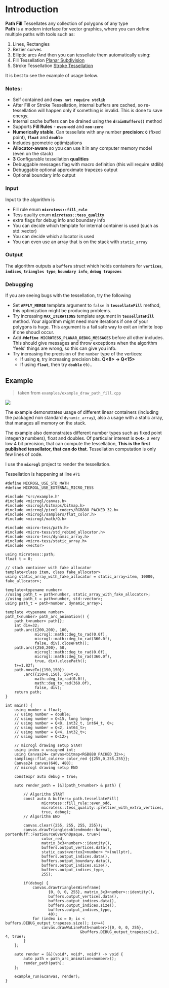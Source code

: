 # Introduction
**Path Fill** Tessellates any collection of polygons of any type  
**Path** is a modern interface for vector graphics, where you can define multiple paths with tools such as:
1. Lines, Rectangles
2. Bezier curves
3. Elliptic arcs
And then you can tessellate them automatically using:
1. Fill Tessellation [Planar Subdivision](planar-subdivision)
2. Stroke Tessellation [Stroke Tessellation](stroke)

It is best to see the example of usage below.

### Notes:
- Self contained and **`does not require stdlib`**
- After Fill or Stroke Tessellation, internal buffers are cached, so re-tessellation
will happen only if something is invalid. This is done to save energy.
- Internal cache buffers can be drained using the **`drainBuffers()`** method
- Supports **Fill Rules** - **`even-odd`** and **`non-zero`**
- **Numerically stable**. Can tessellate with any number **precision**: **`Q`** (fixed point), **`float`** and **`double`**
- Includes geometric optimizations
- **Allocator-aware** so you can use it in any computer memory model (even on the stack)
- **3** Configurable tessellation **qualities**
- Debuggable messages flag with macro definition (this will require stdlib)
- Debuggable optional approximate trapezes output
- Optional boundary info output

### Input
Input to the algorithm is
- Fill rule enum **`microtess::fill_rule`**
- Tess quality enum **`microtess::tess_quality`**
- extra flags for debug info and boundary info
- You can decide which template for internal container is used (such as std::vector)
- You can decide which allocator is used
- You can even use an array that is on the stack with `static_array`

### Output
The algorithm outputs a **`buffers`** struct which holds containers for **`vertices`**,
**`indices`**, **`triangles type`**, **`boundary info`**, **`debug trapezes`**

### Debugging
If you are seeing bugs with the tessellation, try the following
- Set **`APPLY_MERGE`** template argument to `false` in **`tessellateFill`** method, this optimization might be producing problems.
- Try increasing **`MAX_ITERATIONS`** template argument in **`tessellateFill`** method. Your algorithm might need more iterations if
one of your polygons is huge. This argument is a fail safe way to exit an infinite loop if one shoudl occur.
- Add **`#define MICROTESS_PLANAR_DEBUG_MESSAGES`** before all other includes. This should give messages and throw
exceptions when the algorithm 'feels' things are wrong, so this can give you info.
- Try increasing the precision of the `number` type of the vertices:
    - If using **`Q`**, try increasing precision bits. **Q<8> -> Q<15>**
    - If using **`float`**, then try **`double`** etc..

## Example

> taken from `examples/example_draw_path_fill.cpp`

<div style={{margin: "auto" }}>
<img src="/images/tess/path-fill-1.png" style={{height:"250px",margin: "auto"}} />
</div>

The example demonstrates usage of different linear containers (including the packaged non standard `dynamic_array`), 
also a usage with a static array, that manages all memory on the stack.  
  
The example also demonstrates different number types such as fixed point  
integer(**`Q`** numbers), float and doubles. Of particular interest is **`Q<4>`**, a very low 4 bit precision, 
that can compute the tessellation, **This is the first published tessellator, that can do that**. 
Tessellation computation is only few lines of code.  
  
I use the **`microgl`** project to render the tessellation.  

Tessellation is happening at line `#71`
```c++-lines_numbers
#define MICROGL_USE_STD_MATH
#define MICROGL_USE_EXTERNAL_MICRO_TESS

#include "src/example.h"
#include <microgl/canvas.h>
#include <microgl/bitmaps/bitmap.h>
#include <microgl/pixel_coders/RGB888_PACKED_32.h>
#include <microgl/samplers/flat_color.h>
#include <microgl/math/Q.h>

#include <micro-tess/path.h>
#include <micro-tess/std_rebind_allocator.h>
#include <micro-tess/dynamic_array.h>
#include <micro-tess/static_array.h>
#include <vector>

using microtess::path;
float t = 0;

// stack container with fake allocator
template<class item, class fake_allocator>
using static_array_with_fake_allocator = static_array<item, 10000, fake_allocator>;

template<typename number>
//using path_t = path<number, static_array_with_fake_allocator>;
//using path_t = path<number, std::vector>;
using path_t = path<number, dynamic_array>;

template <typename number>
path_t<number> path_arc_animation() {
    path_t<number> path{};
    int div=32;
    path.arc({200,200}, 100,
             microgl::math::deg_to_rad(0.0f),
             microgl::math::deg_to_rad(360.0f),
             false, div).closePath();
    path.arc({250,200}, 50,
             microgl::math::deg_to_rad(0.0f),
             microgl::math::deg_to_rad(360.0f),
             true, div).closePath();
    t+=1.82f;
    path.moveTo({150,150})
        .arc({150+0,150}, 50+t-0,
             math::deg_to_rad(0.0f),
             math::deg_to_rad(360.0f),
             false, div);
    return path;
}

int main() {
    using number = float;
    // using number = double;
    // using number = Q<15, long long>;
    // using number = Q<8, int32_t, int64_t, 0>;
    // using number = Q<2, int64_t>;
    // using number = Q<4, int32_t>;
    // using number = Q<12>;

    // microgl drawing setup START
    using index = unsigned int;
    using Canvas24= canvas<bitmap<RGB888_PACKED_32>>;
    sampling::flat_color<> color_red {{255,0,255,255}};
    Canvas24 canvas(640, 480);
    // microgl drawing setup END

    constexpr auto debug = true;

    auto render_path = [&](path_t<number> & path) {

        // Algorithm START
        const auto & buffers= path.tessellateFill(
                microtess::fill_rule::even_odd,
                microtess::tess_quality::prettier_with_extra_vertices,
                true, debug);
        // Algorithm END

        canvas.clear({255, 255, 255, 255});
        canvas.drawTriangles<blendmode::Normal, porterduff::FastSourceOverOnOpaque, true>(
                color_red,
                matrix_3x3<number>::identity(),
                buffers.output_vertices.data(),
                static_cast<vertex2<number> *>(nullptr),
                buffers.output_indices.data(),
                buffers.output_boundary.data(),
                buffers.output_indices.size(),
                buffers.output_indices_type,
                255);

        if(debug) {
            canvas.drawTrianglesWireframe(
                   {0, 0, 0, 255}, matrix_3x3<number>::identity(),
                   buffers.output_vertices.data(),
                   buffers.output_indices.data(),
                   buffers.output_indices.size(),
                   buffers.output_indices_type,
                   40);
            for (index ix = 0; ix < buffers.DEBUG_output_trapezes.size(); ix+=4)
                canvas.drawWuLinePath<number>({0, 0, 0, 255},
                                 &buffers.DEBUG_output_trapezes[ix], 4, true);
        }
    };

    auto render = [&](void*, void*, void*) -> void {
        auto path = path_arc_animation<number>();
        render_path(path);
    };

    example_run(&canvas, render);
}
```